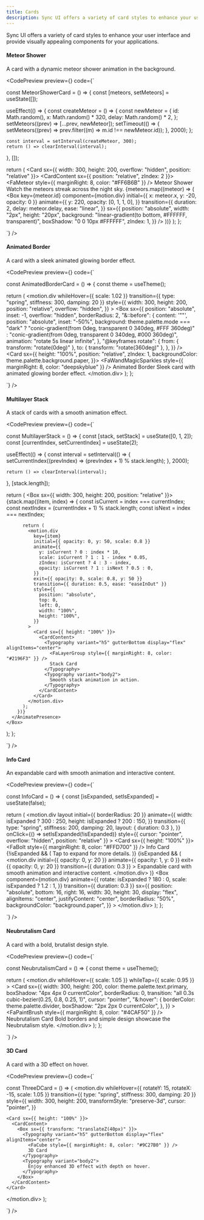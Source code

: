 ```yaml
---
title: Cards
description: Sync UI offers a variety of card styles to enhance your user interface.
---
```


Sync UI offers a variety of card styles to enhance your user interface and provide visually appealing components for your applications.

#### Meteor Shower

A card with a dynamic meteor shower animation in the background.

<CodePreview
  preview={<CardVariants variant="meteorShower" />}
  code={`

const MeteorShowerCard = () => {
  const [meteors, setMeteors] = useState([]);

  useEffect(() => {
    const createMeteor = () => {
      const newMeteor = {
        id: Math.random(),
        x: Math.random() * 320,
        delay: Math.random() * 2,
      };
      setMeteors((prev) => [...prev, newMeteor]);
      setTimeout(() => {
        setMeteors((prev) => prev.filter((m) => m.id !== newMeteor.id));
      }, 2000);
    };

    const interval = setInterval(createMeteor, 300);
    return () => clearInterval(interval);
  }, []);

  return (
    <Card sx={{ width: 300, height: 200, overflow: "hidden", position: "relative" }}>
      <CardContent sx={{ position: "relative", zIndex: 2 }}>
        <Typography variant="h5" gutterBottom display="flex" alignItems="center">
          <FaMeteor style={{ marginRight: 8, color: "#FF6B6B" }} />
          Meteor Shower
        </Typography>
        <Typography variant="body2">
          Watch the meteors streak across the night sky.
        </Typography>
      </CardContent>
      {meteors.map((meteor) => (
        <Box
          key={meteor.id}
          component={motion.div}
          initial={{ x: meteor.x, y: -20, opacity: 0 }}
          animate={{
            y: 220,
            opacity: [0, 1, 1, 0],
          }}
          transition={{
            duration: 2,
            delay: meteor.delay,
            ease: "linear",
          }}
          sx={{
            position: "absolute",
            width: "2px",
            height: "20px",
            background: "linear-gradient(to bottom, #FFFFFF, transparent)",
            boxShadow: "0 0 10px #FFFFFF",
            zIndex: 1,
          }}
        />
      ))}
    </Card>
  );
};

`}
/>

#### Animated Border

A card with a sleek animated glowing border effect.

<CodePreview
  preview={<CardVariants variant="animatedBorder" />}
  code={`

const AnimatedBorderCard = () => {
  const theme = useTheme();

  return (
    <motion.div
      whileHover={{ scale: 1.02 }}
      transition={{ type: "spring", stiffness: 300, damping: 20 }}
      style={{
        width: 300,
        height: 200,
        position: "relative",
        overflow: "hidden",
      }}
    >
      <Box
        sx={{
          position: "absolute",
          inset: -1,
          overflow: "hidden",
          borderRadius: 2,
          "&::before": {
            content: '""',
            position: "absolute",
            inset: "-50%",
            background:
              theme.palette.mode === "dark"
                ? "conic-gradient(from 0deg, transparent 0 340deg, #FFF 360deg)"
                : "conic-gradient(from 0deg, transparent 0 340deg, #000 360deg)",
            animation: "rotate 5s linear infinite",
          },
          "@keyframes rotate": {
            from: { transform: "rotate(0deg)" },
            to: { transform: "rotate(360deg)" },
          },
        }}
      />
      <Card sx={{
        height: "100%",
        position: "relative",
        zIndex: 1,
        backgroundColor: theme.palette.background.paper,
      }}>
        <CardContent>
          <Typography variant="h5" gutterBottom display="flex" alignItems="center">
            <FaWandMagicSparkles style={{ marginRight: 8, color: "deepskyblue" }} />
            Animated Border
          </Typography>
          <Typography variant="body2">
            Sleek card with animated glowing border effect.
          </Typography>
        </CardContent>
      </Card>
    </motion.div>
  );
};

`}
/>

#### Multilayer Stack

A stack of cards with a smooth animation effect.

<CodePreview
  preview={<CardVariants variant="multilayerStack" />}
  code={`

const MultilayerStack = () => {
  const [stack, setStack] = useState([0, 1, 2]);
  const [currentIndex, setCurrentIndex] = useState(2);

  useEffect(() => {
    const interval = setInterval(() => {
      setCurrentIndex((prevIndex) => (prevIndex + 1) % stack.length);
    }, 2000);

    return () => clearInterval(interval);
  }, [stack.length]);

  return (
    <Box sx={{ width: 300, height: 200, position: "relative" }}>
      <AnimatePresence>
        {stack.map((item, index) => {
          const isCurrent = index === currentIndex;
          const nextIndex = (currentIndex + 1) % stack.length;
          const isNext = index === nextIndex;

          return (
            <motion.div
              key={item}
              initial={{ opacity: 0, y: 50, scale: 0.8 }}
              animate={{
                y: isCurrent ? 0 : index * 10,
                scale: isCurrent ? 1 : 1 - index * 0.05,
                zIndex: isCurrent ? 4 : 3 - index,
                opacity: isCurrent ? 1 : isNext ? 0.5 : 0,
              }}
              exit={{ opacity: 0, scale: 0.8, y: 50 }}
              transition={{ duration: 0.5, ease: "easeInOut" }}
              style={{
                position: "absolute",
                top: 0,
                left: 0,
                width: "100%",
                height: "100%",
              }}
            >
              <Card sx={{ height: "100%" }}>
                <CardContent>
                  <Typography variant="h5" gutterBottom display="flex" alignItems="center">
                    <FaLayerGroup style={{ marginRight: 8, color: "#2196F3" }} />
                    Stack Card
                  </Typography>
                  <Typography variant="body2">
                    Smooth stack animation in action.
                  </Typography>
                </CardContent>
              </Card>
            </motion.div>
          );
        })}
      </AnimatePresence>
    </Box>
  );
};

`}
/>

#### Info Card

An expandable card with smooth animation and interactive content.

<CodePreview
  preview={<CardVariants variant="infoCard" />}
  code={`

const InfoCard = () => {
  const [isExpanded, setIsExpanded] = useState(false);

  return (
    <motion.div
      layout
      initial={{ borderRadius: 20 }}
      animate={{
        width: isExpanded ? 300 : 250,
        height: isExpanded ? 200 : 150,
      }}
      transition={{
        type: "spring",
        stiffness: 200,
        damping: 20,
        layout: { duration: 0.3 },
      }}
      onClick={() => setIsExpanded(!isExpanded)}
      style={{ cursor: "pointer", overflow: "hidden", position: "relative" }}
    >
      <Card sx={{ height: "100%" }}>
        <CardContent>
          <Typography variant="h5" gutterBottom display="flex" alignItems="center">
            <FaBolt style={{ marginRight: 8, color: "#FFD700" }} />
            Info Card
          </Typography>
          {!isExpanded && (
            <Typography variant="body2" mt={1} display="block">
              Tap to expand for more details.
            </Typography>
          )}
          <AnimatePresence>
            {isExpanded && (
              <motion.div
                initial={{ opacity: 0, y: 20 }}
                animate={{ opacity: 1, y: 0 }}
                exit={{ opacity: 0, y: 20 }}
                transition={{ duration: 0.3 }}
              >
                <Typography variant="body2">
                  Expandable card with smooth animation and interactive content.
                </Typography>
              </motion.div>
            )}
          </AnimatePresence>
        </CardContent>
        <Box
          component={motion.div}
          animate={{
            rotate: isExpanded ? 180 : 0,
            scale: isExpanded ? 1.2 : 1,
          }}
          transition={{ duration: 0.3 }}
          sx={{
            position: "absolute",
            bottom: 16,
            right: 16,
            width: 30,
            height: 30,
            display: "flex",
            alignItems: "center",
            justifyContent: "center",
            borderRadius: "50%",
            backgroundColor: "background.paper",
          }}
        >
          <RxChevronDown size={20} />
        </Box>
      </Card>
    </motion.div>
  );
};

`}
/>

#### Neubrutalism Card

A card with a bold, brutalist design style.

<CodePreview
  preview={<CardVariants variant="neubrutalism" />}
  code={`

const NeubrutalismCard = () => {
  const theme = useTheme();

  return (
    <motion.div
      whileHover={{ scale: 1.05 }}
      whileTap={{ scale: 0.95 }}
    >
      <Card
        sx={{
          width: 300,
          height: 200,
          color: theme.palette.text.primary,
          boxShadow: "4px 4px 0 currentColor",
          borderRadius: 0,
          transition: "all 0.3s cubic-bezier(0.25, 0.8, 0.25, 1)",
          cursor: "pointer",
          "&:hover": {
            borderColor: theme.palette.divider,
            boxShadow: "2px 2px 0 currentColor",
          },
        }}
      >
        <CardContent>
          <Typography variant="h5" gutterBottom display="flex" alignItems="center">
            <FaPaintBrush style={{ marginRight: 8, color: "#4CAF50" }} />
            Neubrutalism Card
          </Typography>
          <Typography variant="body2">
            Bold borders and simple design showcase the Neubrutalism style.
          </Typography>
        </CardContent>
      </Card>
    </motion.div>
  );
};

`}
/>


#### 3D Card

A card with a 3D effect on hover.

<CodePreview
  preview={<CardVariants variant="3dCard" />}
  code={`

const ThreeDCard = () => (
  <motion.div
    whileHover={{ rotateY: 15, rotateX: -15, scale: 1.05 }}
    transition={{ type: "spring", stiffness: 300, damping: 20 }}
    style={{
      width: 300,
      height: 200,
      transformStyle: "preserve-3d",
      cursor: "pointer",
    }}
  >
    <Card sx={{ height: "100%" }}>
      <CardContent>
        <Box sx={{ transform: "translateZ(40px)" }}>
          <Typography variant="h5" gutterBottom display="flex" alignItems="center">
            <FaCube style={{ marginRight: 8, color: "#9C27B0" }} />
            3D Card
          </Typography>
          <Typography variant="body2">
            Enjoy enhanced 3D effect with depth on hover.
          </Typography>
        </Box>
      </CardContent>
    </Card>
  </motion.div>
);

`}
/>

